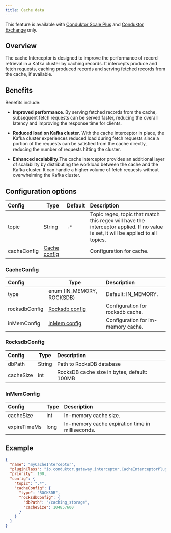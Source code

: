 ```yaml
---
title: Cache data
---
```


<Check>This feature is available with [Conduktor Scale Plus](https://conduktor.io/scale) and [Conduktor Exchange](https://conduktor.io/exchange) only.</Check> 

## Overview

The cache Interceptor is designed to improve the performance of record retrieval in a Kafka cluster by caching records. It intercepts produce and fetch requests, caching produced records and serving fetched records from the cache, if available.

## Benefits

Benefits include:

- **Improved performance**. By serving fetched records from the cache, subsequent fetch requests can be served faster, reducing the overall
  latency and improving the response time for clients.

- **Reduced load on Kafka cluster**. With the cache interceptor in place, the Kafka cluster experiences reduced load during fetch requests since a portion
  of the requests can be satisfied from the cache directly, reducing the number of requests hitting the cluster.

- **Enhanced scalability**.The cache interceptor provides an additional layer of scalability by distributing the workload between the cache and
  the Kafka cluster. It can handle a higher volume of fetch requests without overwhelming the Kafka cluster.

## Configuration options

| Config      | Type                         | Default | Description                                                                                                                       |
|:------------|------------------------------|:--------|:----------------------------------------------------------------------------------------------------------------------------------|
| topic       | String                       | `.*`    | Topic regex, topic that match this regex will have the interceptor applied. If no value is set, it will be applied to all topics. |
| cacheConfig | [Cache config](#cacheConfig) |         | Configuration for cache.                                                                                                          |

### CacheConfig

| Config        | Type                             | Description                        |
|:--------------|----------------------------------|:-----------------------------------|
| type          | enum (IN_MEMORY, ROCKSDB)        | Default: IN_MEMORY.                |
| rocksdbConfig | [Rocksdb config](#rocksdbConfig) | Configuration for rocksdb cache.   |
| inMemConfig   | [InMem config](#inMemConfig)     | Configuration for im-memory cache. |

### RocksdbConfig

| Config    | Type   | Description                                 |
|:----------|--------|:--------------------------------------------|
| dbPath    | String | Path to RocksDB database                    |
| cacheSize | int    | RocksDB cache size in bytes, default: 100MB |

### InMemConfig

| Config       | Type | Description                                      |
|:-------------|------|:-------------------------------------------------|
| cacheSize    | int  | In-memory cache size.                            |
| expireTimeMs | long | In-memory cache expiration time in milliseconds. |

## Example

```json
{
  "name": "myCacheInterceptor",
  "pluginClass": "io.conduktor.gateway.interceptor.CacheInterceptorPlugin",
  "priority": 100,
  "config": {
    "topic": ".*",
    "cacheConfig": {
      "type": "ROCKSDB",
      "rocksdbConfig": {
        "dbPath": "/caching_storage",
        "cacheSize": 104857600
      }
    }
  }
}
```
